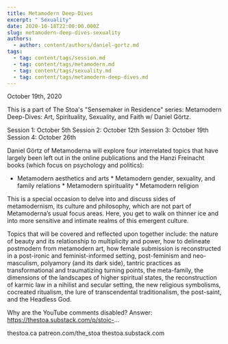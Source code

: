 ```yaml
---
title: Metamodern Deep-Dives
excerpt: " Sexuality"
date: 2020-10-18T22:00:00.000Z
slug: metamodern-deep-dives-sexuality
authors:
  - author: content/authors/daniel-gortz.md
tags:
  - tag: content/tags/session.md
  - tag: content/tags/metamodern.md
  - tag: content/tags/sexuality.md
  - tag: content/tags/metamodern-deep-dives.md
---
```


October 19th, 2020

This is a part of The Stoa's "Sensemaker in Residence" series: Metamodern Deep-Dives: Art, Spirituality, Sexuality, and Faith w/ Daniel Görtz.

Session 1: October 5th 
Session 2: October 12th
Session 3: October 19th
Session 4: October 26th

Daniel Görtz of Metamoderna will explore four interrelated topics that have largely been left out in the online publications and the Hanzi Freinacht books (which focus on psychology and politics):

* Metamodern aesthetics and arts * Metamodern gender, sexuality, and family relations * Metamodern spirituality * Metamodern religion

This is a special occasion to delve into and discuss sides of metamodernism, its culture and philosophy, which are not part of Metamoderna’s usual focus areas. Here, you get to walk on thinner ice and into more sensitive and intimate realms of this emergent culture. 

Topics that will be covered and reflected upon together include: the nature of beauty and its relationship to multiplicity and power, how to delineate postmodern from metamodern art, how female submission is reconstructed in a post-ironic and feminist-informed setting, post-feminism and neo-masculism, polyamory (and its dark side), tantric practices as transformational and traumatizing turning points, the meta-family, the dimensions of the landscapes of higher spiritual states, the reconstruction of karmic law in a nihilist and secular setting, the new religious symbolisms, cocreated ritualism, the lure of transcendental traditionalism, the post-saint, and the Headless God.

Why are the YouTube comments disabled? Answer: https://thestoa.substack.com/p/stoic-...

thestoa.ca
patreon.com/the_stoa
thestoa.substack.com
